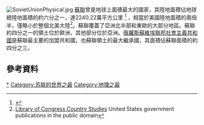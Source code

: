 {{expand|time=2016-02-02T06:44:19+00:00}}
[[Image:SovietUnionPhysical.jpg|right]]
[[蘇聯|蘇聯]]曾是地球上面積最大的國家，其陸地面積佔地球總陸地面積的約六分之一，達2240.22萬平方公里
<ref>{{cite web |url=http://search.eb.com/eb/article-9105999 |title=Union of Soviet Socialist Republics |accessdate=2008-08-20 |work=Encyclopædia Britannica}}</ref> ，相當於美國陸地面積的兩倍半，僅略小於整個北美大陸<ref name="LibraryCongress">[http://lcweb2.loc.gov/cgi-bin/query/r?frd/cstdy:@field(DOCID+su0006) Library of Congress Country Studies] {{Webarchive|url=https://archive.is/20121212095702/lcweb2.loc.gov/cgi-bin/query/r?frd/cstdy:@field(DOCID+su0006) |date=2012-12-12 }} United States government publications in the public domain</ref>。蘇聯覆蓋了亞洲北半部和東歐的大部分地區。蘇聯約四分之一的領土位於歐洲，其他部分位於亞洲。[[俄羅斯蘇維埃聯邦社會主義共和國|俄羅斯蘇維埃聯邦社會主義共和國]]是蘇聯最主要的加盟共和國，也蘇聯領土的最大繼承國，其面積佔蘇聯面積的約四分之三。
==參考資料==
{{Reflist}}
[[Category:苏联地理|*]]
[[Category:苏联的世界之最|Category:苏联的世界之最]]
[[Category:地理之最|Category:地理之最]]